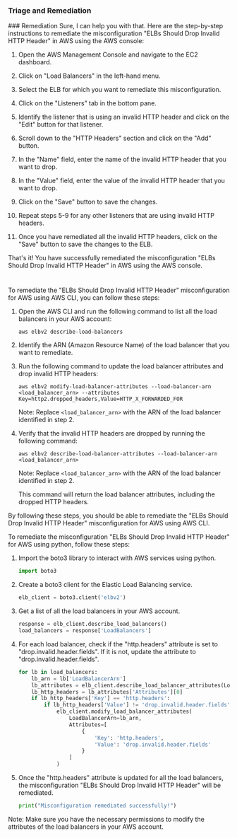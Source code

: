 
### Triage and Remediation
<Tabs>
<Tab title='Remediation'>
### Remediation

<AccordionGroup>
<Accordion title='Using Console' defaultOpen='true'>
Sure, I can help you with that. Here are the step-by-step instructions to remediate the misconfiguration "ELBs Should Drop Invalid HTTP Header" in AWS using the AWS console:

1. Open the AWS Management Console and navigate to the EC2 dashboard.

2. Click on "Load Balancers" in the left-hand menu.

3. Select the ELB for which you want to remediate this misconfiguration.

4. Click on the "Listeners" tab in the bottom pane.

5. Identify the listener that is using an invalid HTTP header and click on the "Edit" button for that listener.

6. Scroll down to the "HTTP Headers" section and click on the "Add" button.

7. In the "Name" field, enter the name of the invalid HTTP header that you want to drop.

8. In the "Value" field, enter the value of the invalid HTTP header that you want to drop.

9. Click on the "Save" button to save the changes.

10. Repeat steps 5-9 for any other listeners that are using invalid HTTP headers.

11. Once you have remediated all the invalid HTTP headers, click on the "Save" button to save the changes to the ELB.

That's it! You have successfully remediated the misconfiguration "ELBs Should Drop Invalid HTTP Header" in AWS using the AWS console.

#
</Accordion>

<Accordion title='Using CLI'>
To remediate the "ELBs Should Drop Invalid HTTP Header" misconfiguration for AWS using AWS CLI, you can follow these steps:

1. Open the AWS CLI and run the following command to list all the load balancers in your AWS account:

   ```
   aws elbv2 describe-load-balancers
   ```

2. Identify the ARN (Amazon Resource Name) of the load balancer that you want to remediate.

3. Run the following command to update the load balancer attributes and drop invalid HTTP headers:

   ```
   aws elbv2 modify-load-balancer-attributes --load-balancer-arn <load_balancer_arn> --attributes Key=http2.dropped_headers,Value=HTTP_X_FORWARDED_FOR
   ```

   Note: Replace `<load_balancer_arn>` with the ARN of the load balancer identified in step 2.

4. Verify that the invalid HTTP headers are dropped by running the following command:

   ```
   aws elbv2 describe-load-balancer-attributes --load-balancer-arn <load_balancer_arn>
   ```

   Note: Replace `<load_balancer_arn>` with the ARN of the load balancer identified in step 2.

   This command will return the load balancer attributes, including the dropped HTTP headers.

By following these steps, you should be able to remediate the "ELBs Should Drop Invalid HTTP Header" misconfiguration for AWS using AWS CLI.
</Accordion>

<Accordion title='Using Python'>
To remediate the misconfiguration "ELBs Should Drop Invalid HTTP Header" for AWS using python, follow these steps:

1. Import the boto3 library to interact with AWS services using python.

   ```python
   import boto3
   ```

2. Create a boto3 client for the Elastic Load Balancing service.

   ```python
   elb_client = boto3.client('elbv2')
   ```

3. Get a list of all the load balancers in your AWS account.

   ```python
   response = elb_client.describe_load_balancers()
   load_balancers = response['LoadBalancers']
   ```

4. For each load balancer, check if the "http.headers" attribute is set to "drop.invalid.header.fields". If it is not, update the attribute to "drop.invalid.header.fields".

   ```python
   for lb in load_balancers:
       lb_arn = lb['LoadBalancerArn']
       lb_attributes = elb_client.describe_load_balancer_attributes(LoadBalancerArn=lb_arn)
       lb_http_headers = lb_attributes['Attributes'][0]
       if lb_http_headers['Key'] == 'http.headers':
           if lb_http_headers['Value'] != 'drop.invalid.header.fields':
               elb_client.modify_load_balancer_attributes(
                   LoadBalancerArn=lb_arn,
                   Attributes=[
                       {
                           'Key': 'http.headers',
                           'Value': 'drop.invalid.header.fields'
                       }
                   ]
               )
   ```

5. Once the "http.headers" attribute is updated for all the load balancers, the misconfiguration "ELBs Should Drop Invalid HTTP Header" will be remediated.

   ```python
   print("Misconfiguration remediated successfully!")
   ```

Note: Make sure you have the necessary permissions to modify the attributes of the load balancers in your AWS account.
</Accordion>

</AccordionGroup>
</Tab>
</Tabs>
